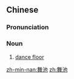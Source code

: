 ==Chinese==
{{zh-forms}}

===Pronunciation===
{{zh-pron
|m=wǔchí
|c=mou5 ci4
|mn=bú-tî
|cat=n
}}

===Noun===
{{zh-noun}}

# [[dance floor]]

[[zh-min-nan:舞池]]
[[zh:舞池]]